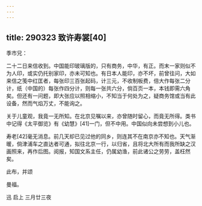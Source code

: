 ```yaml
---
---
---
```

title: 290323 致许寿裳[40]
---




季巿兄：

二十二日来信收到。中国能印玻璃版的，只有商务，中华，有正。而末一家则似不为人印，或实仍托别家印，亦未可知也。有日本人能印，亦不坏，前曾往问，大如来信之笺中红匡者，每张印三百张起码，计三元，不收制板费，倍大作每张二分计，纸（中国的）每张作四分计，则每一张共六分，倘百页一本，本钱即需六角矣。但还有一问题，即大张应以照相缩小，不知当于何处为之，疑商务馆或当有此设备，然而气焰万丈，不能询之。

关于儿童观，我竟一无所知。在北京见嘱以来，亦曾随时留心，而竟无所得。类书中记得《太平御览》有《幼慧》[41]一门，但不中用。中国似向未尝想到小儿也。

寿老[42]毫无消息。前几天却已见过他的同乡，则连其不在南京亦不知也。天气渐暖，倘津浦车之直达者可通，拟往北京一行，以归省，且将北大所有而我所缺之汉画照来，再作后图。阅报，知国文系主任，仍属幼渔，前此诸公之劳劳，盖枉然矣。

此布，并颂

曼福。

迅 启上 三月廿三夜